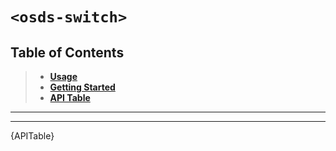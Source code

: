 
<Meta title="UI Components/️Switch [atom]/Web Component" />

# `<osds-switch>`

## Table of Contents
> - **[Usage](#usage)**
> - **[Getting Started](#getting-started)**
> - **[API Table](#api-table)**

<hr/>
<Usage />
<hr/>
<div id="api-table"><Description>{APITable}</Description></div>
